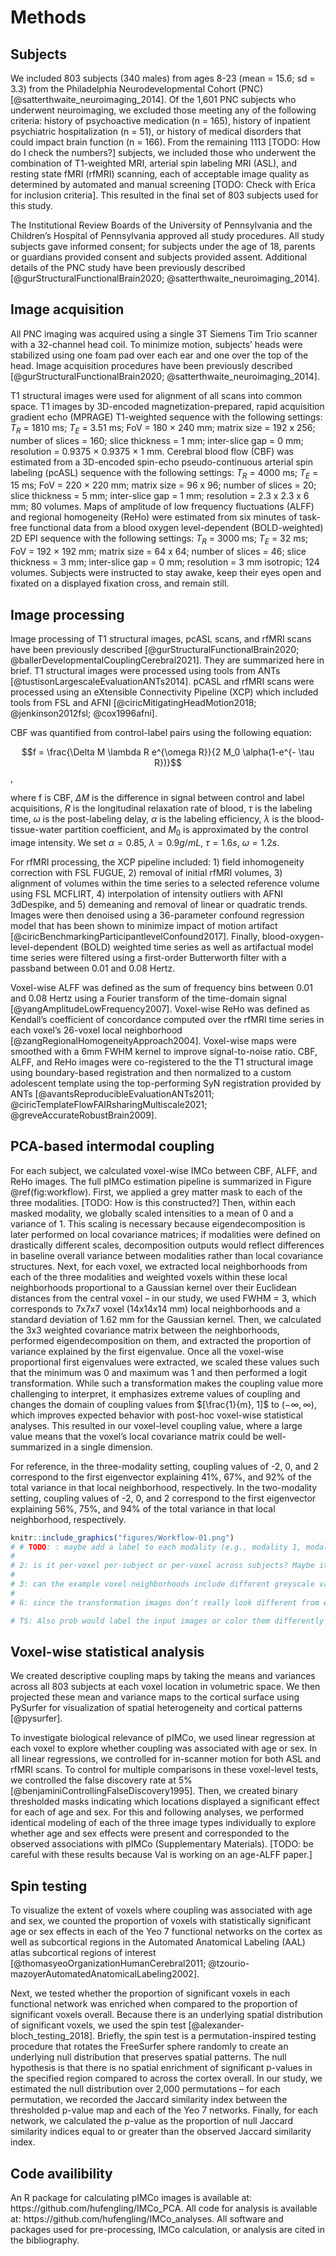 # Methods

## Subjects
  We included 803 subjects (340 males) from ages 8-23 (mean = 15.6; sd = 3.3) from the Philadelphia Neurodevelopmental Cohort (PNC) [@satterthwaite_neuroimaging_2014]. Of the 1,601 PNC subjects who underwent neuroimaging, we excluded those meeting any of the following criteria: history of psychoactive medication (n = 165), history of inpatient psychiatric hospitalization (n = 51), or history of medical disorders that could impact brain function (n = 166). From the remaining 1113 [TODO: How do I check the numbers?] subjects, we included those who underwent the combination of T1-weighted MRI, arterial spin labeling MRI (ASL), and resting state fMRI (rfMRI) scanning, each of acceptable image quality as determined by automated and manual screening [TODO: Check with Erica for inclusion criteria]. This resulted in the final set of 803 subjects used for this study.
  
  The Institutional Review Boards of the University of Pennsylvania and the Children's Hospital of Pennsylvania approved all study procedures. All study subjects gave informed consent; for subjects under the age of 18, parents or guardians provided consent and subjects provided assent. Additional details of the PNC study have been previously described [@gurStructuralFunctionalBrain2020; @satterthwaite_neuroimaging_2014].

## Image acquisition
  All PNC imaging was acquired using a single 3T Siemens Tim Trio scanner with a 32-channel head coil. To minimize motion, subjects' heads were stabilized using one foam pad over each ear and one over the top of the head. Image acquisition procedures have been previously described [@gurStructuralFunctionalBrain2020; @satterthwaite_neuroimaging_2014].

  T1 structural images were used for alignment of all scans into common space. T1 images by 3D-encoded magnetization-prepared, rapid acquisition gradient echo (MPRAGE) T1-weighted sequence with the following settings: $T_R$ = 1810 ms; $T_E$ = 3.51 ms; FoV = 180 × 240 mm; matrix size = 192 x 256; number of slices = 160; slice thickness = 1 mm; inter-slice gap = 0 mm; resolution =  0.9375 × 0.9375 × 1 mm. Cerebral blood flow (CBF) was estimated from a 3D-encoded spin-echo pseudo-continuous arterial spin labeling (pcASL) sequence with the following settings: $T_R$ = 4000 ms; $T_E$ = 15 ms; FoV = 220 × 220 mm; matrix size = 96 x 96; number of slices = 20; slice thickness = 5 mm; inter-slice gap = 1 mm; resolution = 2.3 x 2.3 x 6 mm; 80 volumes. Maps of amplitude of low frequency fluctuations (ALFF) and regional homogeneity (ReHo) were estimated from six minutes of task-free functional data from a blood oxygen level-dependent (BOLD-weighted) 2D EPI sequence with the following settings: $T_R$ = 3000 ms; $T_E$ = 32 ms; FoV = 192 × 192 mm; matrix size = 64 x 64; number of slices = 46; slice thickness = 3 mm; inter-slice gap = 0 mm; resolution = 3 mm isotropic; 124 volumes. Subjects were instructed to stay awake, keep their eyes open and fixated on a displayed fixation cross, and remain still.

## Image processing
  Image processing of T1 structural images, pcASL scans, and rfMRI scans have been previously described [@gurStructuralFunctionalBrain2020; @ballerDevelopmentalCouplingCerebral2021]. They are summarized here in brief. T1 structural images were processed using tools from ANTs [@tustisonLargescaleEvaluationANTs2014]. pCASL and rfMRI scans were processed using an eXtensible Connectivity Pipeline (XCP) which included tools from FSL and AFNI [@ciricMitigatingHeadMotion2018; @jenkinson2012fsl; @cox1996afni].

  CBF was quantified from control-label pairs using the following equation:
  
  $$f = \frac{\Delta M \lambda R e^{\omega R}}{2 M_0 \alpha(1-e^{- \tau R})}$$,
  
  where f is CBF, $\Delta M$ is the difference in signal between control and label acquisitions, $R$ is the longitudinal relaxation rate of blood, $\tau$ is the labeling time, $\omega$ is the post-labeling delay, $\alpha$ is the labeling efficiency, $\lambda$ is the blood-tissue-water partition coefficient, and $M_0$ is approximated by the control image intensity. We set $\alpha = 0.85$, $\lambda = 0.9g/mL$, $\tau = 1.6s$, $\omega = 1.2s$.
  
  For rfMRI processing, the XCP pipeline included: 1) field inhomogeneity correction with FSL FUGUE, 2) removal of initial rfMRI volumes, 3) alignment of volumes within the time series to a selected reference volume using FSL MCFLIRT, 4) interpolation of intensity outliers with AFNI 3dDespike, and 5) demeaning and removal of linear or quadratic trends. Images were then denoised using a 36-parameter confound regression model that has been shown to minimize impact of motion artifact [@ciricBenchmarkingParticipantlevelConfound2017]. Finally, blood-oxygen-level-dependent (BOLD) weighted time series as well as artifactual model time series were filtered using a first-order Butterworth filter with a passband between 0.01 and 0.08 Hertz. 
  
  Voxel-wise ALFF was defined as the sum of frequency bins between 0.01 and 0.08 Hertz using a Fourier transform of the time-domain signal [@yangAmplitudeLowFrequency2007]. Voxel-wise ReHo was defined as Kendall's coefficient of concordance computed over the rfMRI time series in each voxel's 26-voxel local neighborhood [@zangRegionalHomogeneityApproach2004]. Voxel-wise maps were smoothed with a 6mm FWHM kernel to improve signal-to-noise ratio. CBF, ALFF, and ReHo images were co-registered to the the T1 structural image using boundary-based registration and then normalized to a custom adolescent template using the top-performing SyN registration provided by ANTs [@avantsReproducibleEvaluationANTs2011; @ciricTemplateFlowFAIRsharingMultiscale2021; @greveAccurateRobustBrain2009].
  
## PCA-based intermodal coupling
  For each subject, we calculated voxel-wise IMCo between CBF, ALFF, and ReHo images. The full pIMCo estimation pipeline is summarized in Figure \@ref(fig:workflow). First, we applied a grey matter mask to each of the three modalities. [TODO: How is this constructed?] Then, within each masked modality, we globally scaled intensities to a mean of 0 and a variance of 1. This scaling is necessary because eigendecomposition is later performed on local covariance matrices; if modalities were defined on drastically different scales, decomposition outputs would reflect differences in baseline overall variance between modalities rather than local covariance structures. Next, for each voxel, we extracted local neighborhoods from each of the three modalities and weighted voxels within these local neighborhoods proportional to a Gaussian kernel over their Euclidean distances from the central voxel -- in our study, we used FWHM = 3, which corresponds to 7x7x7 voxel (14x14x14 mm) local neighborhoods and a standard deviation of 1.62 mm for the Gaussian kernel. Then, we calculated the 3x3 weighted covariance matrix between the neighborhoods, performed eigendecomposition on them, and extracted the proportion of variance explained by the first eigenvalue. Once all the voxel-wise proportional first eigenvalues were extracted, we scaled these values such that the minimum was 0 and maximum was 1 and then performed a logit transformation. While such a transformation makes the coupling value more challenging to interpret, it emphasizes extreme values of coupling and changes the domain of coupling values from $[\frac{1}{m}, 1]$ to $(-\infty, \infty)$, which improves expected behavior with post-hoc voxel-wise statistical analyses. This resulted in our voxel-level coupling value, where a large value means that the voxel's local covariance matrix could be well-summarized in a single dimension.
  
  For reference, in the three-modality setting, coupling values of -2, 0, and 2 correspond to the first eigenvector explaining 41%, 67%, and 92% of the total variance in that local neighborhood, respectively. In the two-modality setting, coupling values of -2, 0, and 2 correspond to the first eigenvector explaining 56%, 75%, and 94% of the total variance in that local neighborhood, respectively.

```r
knitr::include_graphics("figures/Workflow-01.png")
# # TODO: : maybe add a label to each modality (e.g., modality 1, modality 2, modality 3). Depending on whether we’re submitting to an imaging/stats journal, maybe it won’t be clear that the 3 images are different modalities? 
# 
# 2: is it per-voxel per-subject or per-voxel across subjects? Maybe it would help to include notation like for the ith subject, jth voxel, etc.
# 
# 3: can the example voxel neighborhoods include different greyscale values (and/or numeric values)? Same thing for the vector versions? (might not be super important but I think this might help if the audience isn’t only people familiar with imaging data  )
# 
# 6: since the transformation images don’t really look different from each other, maybe just include the final one and indicate above the last arrow what transformations were applied 

# TS: Also prob would label the input images or color them differently so it is clear what they are and align with the application.

```

## Voxel-wise statistical analysis
  We created descriptive coupling maps by taking the means and variances across all 803 subjects at each voxel location in volumetric space. We then projected these mean and variance maps to the cortical surface using PySurfer for visualization of spatial heterogeneity and cortical patterns [@pysurfer].
  
  To investigate biological relevance of pIMCo, we used linear regression at each voxel to explore whether coupling was associated with age or sex. In all linear regressions, we controlled for in-scanner motion for both ASL and rfMRI scans. To control for multiple comparisons in these voxel-level tests, we controlled the false discovery rate at 5% [@benjaminiControllingFalseDiscovery1995]. Then, we created binary thresholded masks indicating which locations displayed a significant effect for each of age and sex. For this and following analyses, we performed identical modeling of each of the three image types individually to explore whether age and sex effects were present and corresponded to the observed associations with pIMCo (Supplementary Materials). [TODO: be careful with these results because Val is working on an age-ALFF paper.]
  
## Spin testing
 To visualize the extent of voxels where coupling was associated with age and sex, we counted the proportion of voxels with statistically significant age or sex effects in each of the Yeo 7 functional networks on the cortex as well as subcortical regions in the Automated Anatomical Labeling (AAL) atlas subcortical regions of interest [@thomasyeoOrganizationHumanCerebral2011; @tzourio-mazoyerAutomatedAnatomicalLabeling2002].
 
  Next, we tested whether the proportion of significant voxels in each functional network was enriched when compared to the proportion of significant voxels overall. Because there is an underlying spatial distribution of significant voxels, we used the spin test [@alexander-bloch_testing_2018]. Briefly, the spin test is a permutation-inspired testing procedure that rotates the FreeSurfer sphere randomly to create an underlying null distribution that preserves spatial patterns. The null hypothesis is that there is no spatial enrichment of significant p-values in the specified region compared to across the cortex overall. In our study, we estimated the null distribution over 2,000 permutations -- for each permutation, we recorded the Jaccard similarity index between the thresholded p-value map and each of the Yeo 7 networks. Finally, for each network, we calculated the p-value as the proportion of null Jaccard similarity indices equal to or greater than the observed Jaccard similarity index.

## Code availibility
  An R package for calculating pIMCo images is available at: https://github.com/hufengling/IMCo_PCA. All code for analysis is available at: https://github.com/hufengling/IMCo_analyses. All software and packages used for pre-processing, IMCo calculation, or analysis are cited in the bibliography.

